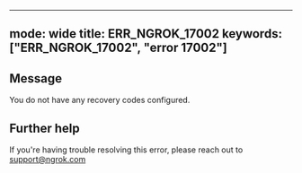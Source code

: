 
---
mode: wide
title: ERR_NGROK_17002
keywords: ["ERR_NGROK_17002", "error 17002"]
---

## Message
You do not have any recovery codes configured.




## Further help
If you're having trouble resolving this error, please reach out to [support@ngrok.com](mailto:support@ngrok.com?subject=Help%20with%20ERR_NGROK_17002)

